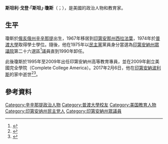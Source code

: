 {{请求翻译|time=2017-02-10T05:34:58+00:00}}
{{Infobox Officeholder
|name	          = 斯坦·瓊斯
|image            = 
|native_name      = Stan Jones
|native_name_lang = en
|caption        = 
|state_house    = 印第安納州
|district       = 第二十六
|term_start     = 1975年
|term_end       = 1990年
|predecessor    = 
|successor      = [[蘇·肖勒|蘇·肖勒]]
|birth_name     = 斯坦利·戈登·瓊斯<br>Stanley Gordon Jones
|birth_date     = {{Birth date|1949|11|22}}
|birth_place    = [[美国|美国]][[俄亥俄州|俄亥俄州]][[辛辛那提_(俄亥俄州)|辛辛那提]]
|death_date     = {{Death date and age|2017|2|6|1949|11|22}}
|death_place    = 美国[[印第安納州|印第安納州]][[印第安納波利斯|印第安納波利斯]]
|party          = [[民主黨_(美國)|民主黨]]
|spouse         = {{marriage|琳達·簡·沃恩（Linda Jane Vaughan）|1973}}
|children       = 2
|alma_mater     = [[普渡大學|普渡大學]]
|signature      = 
|website        = 
}}

'''斯坦利·戈登·「斯坦」·瓊斯'''（{{lang-en|Stanley Gordon "Stan" Jones}}；{{bd|1949年|11月22日|2017年|2月6日|catIdx=Jones}}），是美國的政治人物和教育家。

==生平==

瓊斯於[[俄亥俄州|俄亥俄州]][[辛辛那提_(俄亥俄州)|辛辛那提]]出生，1967年移居到[[印第安那州|印第安那州]][[西拉法葉|西拉法葉]]，1974年於[[普渡大學|普渡大學]]取得學士學位。隨後，他在1975年以[[民主黨_(美國)|民主黨]]黨員身分當選為[[印第安納州眾議院|印第安納州眾議院]]第二十六選區<ref>{{Cite web |url=https://cardinalscholar.bsu.edu/bitstream/handle/handle/189914/C66_1991CooperMelissaA.pdf?sequence=1 |title=《Key Legislative Leader's Perspectives on the Historic 50-50 Partisan Split During the 1989-1990 Indiana House of Representatives》第23頁 |access-date=2017-02-27 |archive-date=2017-02-27 |archive-url=https://web.archive.org/web/20170227233348/https://cardinalscholar.bsu.edu/bitstream/handle/handle/189914/C66_1991CooperMelissaA.pdf?sequence=1 |dead-url=no }}</ref>議員直到1990年卸任。

此後瓊斯於1995年至2009年出任印第安納州高等教育專員，並在2009年創立美國完全學院（Complete College America）。2017年2月6日，他在[[印第安納波利斯|印第安納波利斯]]的家中逝世<ref>{{cite web |url=http://www.indystar.com/story/news/2017/02/06/stan-jones-indiana-education-leader-dies/97569002/ |title=Stan Jones, Indiana education leader, dies at 67 |last=Hays |first=Holly |date=February 6, 2017 |work=[[The_Indianapolis_Star|The Indianapolis Star]] |access-date=February 7, 2017 |archive-date=2019-04-02 |archive-url=https://web.archive.org/web/20190402103813/https://www.indystar.com/story/news/2017/02/06/stan-jones-indiana-education-leader-dies/97569002/ |dead-url=no }}</ref><ref>{{Cite web |url=http://legdb.iga.in.gov/#!/legislator/6179/Stanley-Jones |title=Indiana Legislator Biographies-Stanley Gordon Jones |access-date=2017-02-10 |archive-date=2019-12-03 |archive-url=https://web.archive.org/web/20191203134733/http://legdb.iga.in.gov/#!/legislator/6179/Stanley-Jones |dead-url=no }}</ref>。

==參考資料==
{{reflist}}

{{Authority control}}
{{DEFAULTSORT:Jones, Stan}}
[[Category:辛辛那提政治人物|Category:辛辛那提政治人物]]
[[Category:普渡大學校友|Category:普渡大學校友]]
[[Category:美国教育人物|Category:美国教育人物]]
[[Category:印第安纳州民主党人|Category:印第安纳州民主党人]]
[[Category:印第安納州眾議員|Category:印第安納州眾議員]]
{{US-poli-bio-stub}}